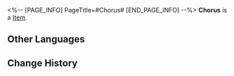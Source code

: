 <%-- [PAGE_INFO]
PageTitle=#Chorus#
[END_PAGE_INFO] --%>
{{Item Infobox
|id          = 20005
|image       = Item Chorus.png
|type        = 
|invCategory = Light Cone
|rarity      = 3
|effect      = Light Cone for the Path of {{Color|h|Harmony}}. The Light Cone ability is only effective for characters of this Path.
|description = A drop of strength condensed from time itself. All the seemingly insignificant moments come together to form the magnificent choir of fate.
}}
{{Description|''"Fingers clutch to make a fist, strength is built via numbers. I give myself for something higher &mdash; the concept of us."''}}
'''Chorus''' is a [[Item]].

==Other Languages==
{{Other Languages
|en   = Chorus
|zhs  = 齐颂
|zht  = 齊頌
|ja   = {{Rubi|斉頌|せいしょう}}
|ko   = 합창
|es   = Coro
|fr   = Chœur
|ru   = Хор
|th   = Chorus
|vi   = Điệp Khúc
|de   = Chor
|id   = Chorus
|pt   = Refrão
}}

==Change History==
{{Change History|1.0}}